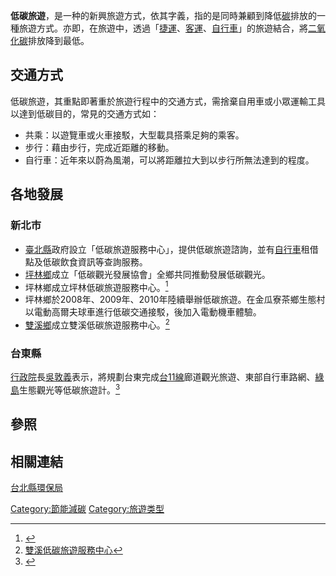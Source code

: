 {{article issues
|
{{Primarysources|time=2009-12-13T18:46:31+00:00}}
{{Tone|time=2009-12-13T18:46:31+00:00}}
{{Update|time=2015-01-14}}
}}
'''低碳旅遊'''，是一种的新興旅遊方式，依其字義，指的是同時兼顧到降低[[碳|碳]]排放的一種旅遊方式。亦即，在旅遊中，透過「[[捷運|捷運]]、[[客運|客運]]、[[自行車|自行車]]」的旅遊結合，將[[二氧化碳|二氧化碳]]排放降到最低。

== 交通方式 ==
低碳旅遊，其重點即著重於旅遊行程中的交通方式，需捨棄自用車或小眾運輸工具以達到低碳目的，常見的交通方式如：
*共乘：以遊覽車或火車接駁，大型載具搭乘足夠的乘客。
*步行：藉由步行，完成近距離的移動。
*自行車：近年來以蔚為風潮，可以將距離拉大到以步行所無法達到的程度。

== 各地發展 ==
=== 新北市 ===
*[[新北市|臺北縣]]政府設立「低碳旅遊服務中心」，提供低碳旅遊諮詢，並有[[自行車|自行車]]租借點及低碳飲食資訊等查詢服務。
*[[坪林區|坪林鄉]]成立「低碳觀光發展協會」全鄉共同推動發展低碳觀光。
*坪林鄉成立坪林低碳旅遊服務中心。<ref name="坪林低碳旅遊">{{Cite web |url=http://emmm.tw/news_content.php?id=10901 |title=坪林低碳旅遊服務中心 |access-date=2009-12-13 |archive-url=https://web.archive.org/web/20160304200055/http://emmm.tw/news_content.php?id=10901 |archive-date=2016-03-04 |dead-url=yes }}</ref>
*坪林鄉於2008年、2009年、2010年陸續舉辦低碳旅遊。在金瓜寮茶鄉生態村以電動高爾夫球車進行低碳交通接駁，後加入電動機車體驗。
*[[雙溪區|雙溪鄉]]成立雙溪低碳旅遊服務中心。<ref name="雙溪低碳旅遊">[http://www.im.tv/blog/a512110/224767 雙溪低碳旅遊服務中心]</ref>

=== 台東縣 ===
[[行政院|行政院]]長[[吳敦義|吳敦義]]表示，將規劃台東完成[[台11線|台11線]]廊道觀光旅遊、東部自行車路網、[[綠島|綠島]]生態觀光等低碳旅遊計。<ref name="低碳旅遊">{{Cite web |url=http://www.taiwannews.com.tw/etn/news_content.php?id=1131685&lang=tc_news&cate_img=257.jpg&cate_rss=news_PD |title=行政院長吳敦義--4年內完成東部低碳旅遊發展計畫 |accessdate=2010-05-15 |archive-date=2016-03-05 |archive-url=https://web.archive.org/web/20160305015253/http://www.taiwannews.com.tw/etn/news_content.php?id=1131685&lang=tc_news&cate_img=257.jpg&cate_rss=news_PD |dead-url=no }}</ref>

== 參照 ==
<references/>

== 相關連結 ==
[https://web.archive.org/web/20090815021935/http://intranet.tpepb.gov.tw:8080/index.php?option=com_frontpage&Itemid=1 台北縣環保局]

[[Category:節能減碳|Category:節能減碳]]
[[Category:旅遊类型|Category:旅遊类型]]